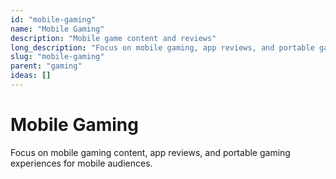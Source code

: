 ```yaml
---
id: "mobile-gaming"
name: "Mobile Gaming"
description: "Mobile game content and reviews"
long_description: "Focus on mobile gaming, app reviews, and portable gaming experiences"
slug: "mobile-gaming"
parent: "gaming"
ideas: []
---
```


# Mobile Gaming

Focus on mobile gaming content, app reviews, and portable gaming experiences for mobile audiences.